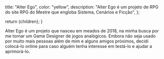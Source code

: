 
  title: "Alter Ego",
  color: "yellow",
  description:
    "Alter Ego é um projeto de RPG do site RPG do Mestre que engloba Sistema, Cenários e Ficção",
};

  return <InternalLayout meta={meta}>{children}</InternalLayout>;
}

Alter Ego é um projeto que nasceu em meados de 2018, na minha busca por me tornar um Game Designer de jogos analógicos. Embora não seja usado por muito mais pessoas além de mim e alguns amigos próximos, decidi colocá-lo online para caso alguém tenha interesse em testá-lo e ajudar a aprimorá-lo.

<div className="md:flex md:-mx-36">
  <AlterEgoSection
    name="Sistema"
    description="Alter Ego, do Latim, outro eu, é um sistema genérico e rápido que utiliza dados de 6 lados."
    href="/alter-ego/sistema"
  />
  <AlterEgoSection
    name="Cenários"
    description="Conheça os cenários de Alter Ego: Terra 2037 e Terra 3600"
    href="/alter-ego/cenarios"
  />
  <AlterEgoSection
    name="Ficção"
    description="Se você curte ficção científica no estilo Cyberpunk ou similares, você veio ao lugar certo"
    href="/alter-ego/ficcao"
  />
</div>
